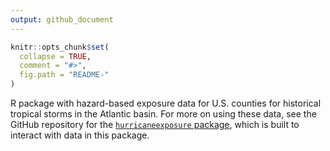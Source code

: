```yaml
---
output: github_document
---
```


<!-- README.md is generated from README.Rmd. Please edit that file -->

```r
knitr::opts_chunk$set(
  collapse = TRUE,
  comment = "#>",
  fig.path = "README-"
)
```


R package with hazard-based exposure data for U.S. counties for historical tropical storms in the Atlantic basin. For more on using these data, see the GitHub repository for the [`hurricaneexposure` package](https://github.com/geanders/hurricaneexposure), which is built to interact with data in this package.
